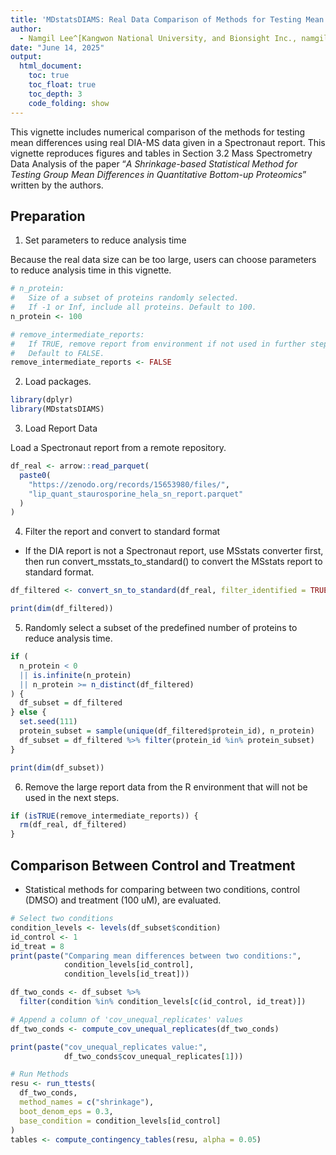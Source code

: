 ```yaml
---
title: 'MDstatsDIAMS: Real Data Comparison of Methods for Testing Mean Differences'
author:
  - Namgil Lee^[Kangwon National University, and Bionsight Inc., namgil.lee@kangwon.ac.kr], Hojin Yoo^[Bionsight Inc.], Juhyoung Kim^[Kangwon National University], Heejung Yang^[Kangwon National University, and Bionsight Inc., heejyang@kangwon.ac.kr]
date: "June 14, 2025"
output:
  html_document:
    toc: true
    toc_float: true
    toc_depth: 3
    code_folding: show
---
```


This vignette includes numerical comparison of the methods for testing mean differences using real DIA-MS data given in a
Spectronaut report. This vignette reproduces figures and tables in Section 3.2 Mass Spectrometry Data Analysis of the paper "*A Shrinkage-based Statistical Method for Testing Group Mean Differences in Quantitative Bottom-up Proteomics*" written by the authors.

## Preparation 

1. Set parameters to reduce analysis time

Because the real data size can be too large, users can choose
parameters to reduce analysis time in this vignette.

```r
# n_protein:
#   Size of a subset of proteins randomly selected.
#   If -1 or Inf, include all proteins. Default to 100.
n_protein <- 100

# remove_intermediate_reports:
#   If TRUE, remove report from environment if not used in further steps. 
#   Default to FALSE.
remove_intermediate_reports <- FALSE
```

2. Load packages.

```r
library(dplyr)
library(MDstatsDIAMS)
```

3. Load Report Data

Load a Spectronaut report from a remote repository.

```r
df_real <- arrow::read_parquet(
  paste0(
    "https://zenodo.org/records/15653980/files/",
    "lip_quant_staurosporine_hela_sn_report.parquet"
  )
)
```

4. Filter the report and convert to standard format

* If the DIA report is not a Spectronaut report, use MSstats converter first, then run convert_msstats_to_standard() to convert the MSstats report to standard format.

```r
df_filtered <- convert_sn_to_standard(df_real, filter_identified = TRUE)

print(dim(df_filtered))
```

5. Randomly select a subset of the predefined number of proteins to reduce analysis time.

```r
if (
  n_protein < 0
  || is.infinite(n_protein) 
  || n_protein >= n_distinct(df_filtered)
) {
  df_subset = df_filtered
} else {
  set.seed(111)
  protein_subset = sample(unique(df_filtered$protein_id), n_protein)
  df_subset = df_filtered %>% filter(protein_id %in% protein_subset)
}

print(dim(df_subset))
```

6. Remove the large report data from the R environment that will not be used in the next steps.

```r
if (isTRUE(remove_intermediate_reports)) {
  rm(df_real, df_filtered)
}
```


## Comparison Between Control and Treatment

* Statistical methods for comparing between two conditions, control (DMSO) and treatment (100 uM), are evaluated.

```r
# Select two conditions
condition_levels <- levels(df_subset$condition)
id_control <- 1
id_treat = 8
print(paste("Comparing mean differences between two conditions:", 
            condition_levels[id_control],
            condition_levels[id_treat]))

df_two_conds <- df_subset %>%
  filter(condition %in% condition_levels[c(id_control, id_treat)])

# Append a column of 'cov_unequal_replicates' values
df_two_conds <- compute_cov_unequal_replicates(df_two_conds)

print(paste("cov_unequal_replicates value:",
            df_two_conds$cov_unequal_replicates[1]))

# Run Methods
resu <- run_ttests(
  df_two_conds,
  method_names = c("shrinkage"),
  boot_denom_eps = 0.3,
  base_condition = condition_levels[id_control]
)
tables <- compute_contingency_tables(resu, alpha = 0.05)

```


